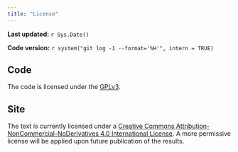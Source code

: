 ```yaml
---
title: "License"
---
```


**Last updated:** `r Sys.Date()`

**Code version:** `r system("git log -1 --format='%H'", intern = TRUE)`

## Code

The code is licensed under the [GPLv3][code-license].

## Site

The text is currently licensed under a [Creative Commons Attribution-NonCommercial-NoDerivatives 4.0 International License][site-license].
A more permissive license will be applied upon future publication of the results.

[code-license]: https://www.gnu.org/licenses/gpl-3.0.txt
[site-license]: https://creativecommons.org/licenses/by-nc-nd/4.0/
